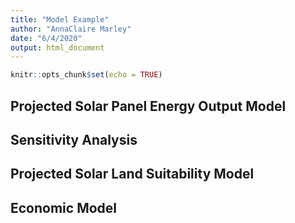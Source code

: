 ```yaml
---
title: "Model Example"
author: "AnnaClaire Marley"
date: "6/4/2020"
output: html_document
---
```


```r
knitr::opts_chunk$set(echo = TRUE)
```


## Projected Solar Panel Energy Output Model


## Sensitivity Analysis



## Projected Solar Land Suitability Model


## Economic Model